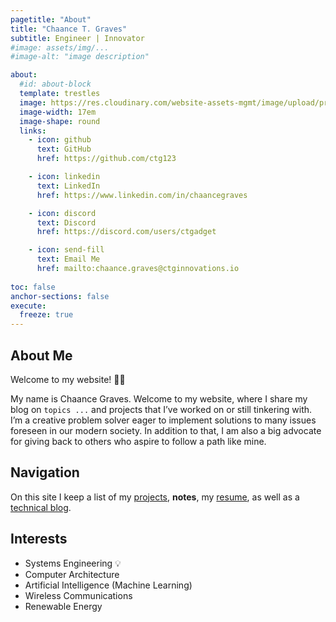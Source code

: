```yaml
---
pagetitle: "About"
title: "Chaance T. Graves"
subtitle: Engineer | Innovator
#image: assets/img/...
#image-alt: "image description"

about:
  #id: about-block
  template: trestles
  image: https://res.cloudinary.com/website-assets-mgmt/image/upload/profile_pic_transparent_-_head_jspi9i.png
  image-width: 17em
  image-shape: round
  links:
    - icon: github
      text: GitHub
      href: https://github.com/ctg123

    - icon: linkedin
      text: LinkedIn
      href: https://www.linkedin.com/in/chaancegraves

    - icon: discord
      text: Discord
      href: https://discord.com/users/ctgadget

    - icon: send-fill
      text: Email Me
      href: mailto:chaance.graves@ctginnovations.io
   
toc: false
anchor-sections: false
execute: 
  freeze: true
---
```


::: {.column-page}

# About Me

Welcome to my website! 👋🏾

My name is Chaance Graves. Welcome to my website, where I share my blog on `topics ...` and projects that I’ve worked on or still tinkering with. I’m a creative problem solver eager to implement solutions to many issues foreseen in our modern society. In addition to that, I am also a big advocate for giving back to others who aspire to follow a path like mine.

## Navigation

On this site I keep a list of my [projects](projects.html), **notes**, my [resume](https://resume.chaancegraves.com/), as well as a [technical blog](blog.html).

## Interests

- Systems Engineering 💡
- Computer Architecture
- Artificial Intelligence (Machine Learning)
- Wireless Communications
- Renewable Energy

:::
